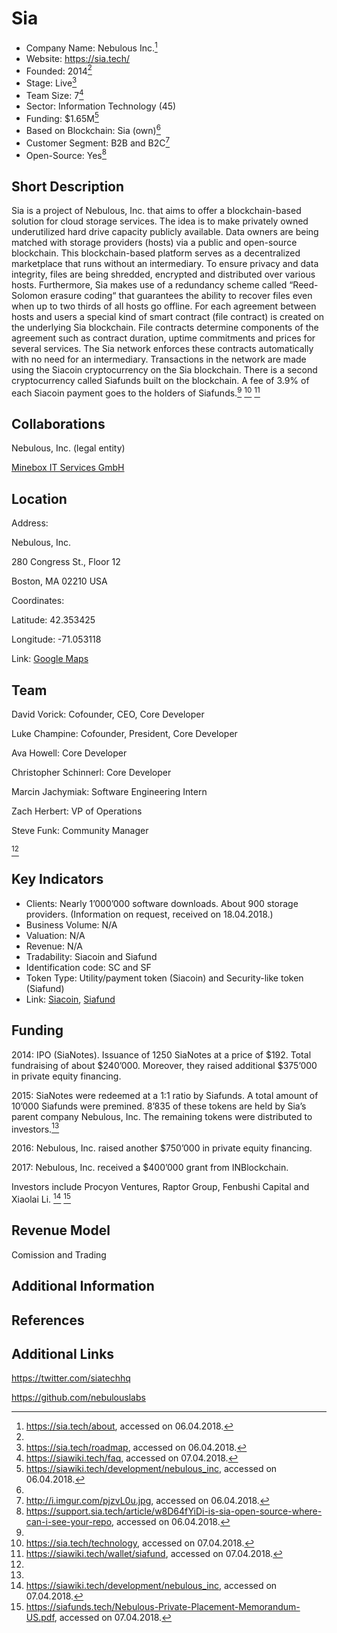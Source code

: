 =Sia=

* Company Name: Nebulous Inc.<ref name=„sia“>https://sia.tech/about, accessed on 06.04.2018.</ref>
* Website: https://sia.tech/
* Founded: 2014<ref name=„sia“/>
* Stage: Live<ref name=„siaroad“>https://sia.tech/roadmap, accessed on 06.04.2018.</ref>
* Team Size: 7<ref name=„siafaq“>https://siawiki.tech/faq, accessed on 07.04.2018.</ref>
* Sector: Information Technology (45)
* Funding: $1.65M<ref name=„siacompany“>https://siawiki.tech/development/nebulous_inc, accessed on 06.04.2018.</ref>
* Based on Blockchain: Sia (own)<ref name=„sia“/>
* Customer Segment: B2B and B2C<ref>http://i.imgur.com/pjzvL0u.jpg, accessed on 06.04.2018.</ref>
* Open-Source: Yes<ref>https://support.sia.tech/article/w8D64fYiDi-is-sia-open-source-where-can-i-see-your-repo, accessed on 06.04.2018.</ref>



==Short Description==

Sia is a project of Nebulous, Inc. that aims to offer a blockchain-based solution for cloud storage services. The idea is to make privately owned underutilized hard drive capacity publicly available. Data owners are being matched with storage providers (hosts) via a public and open-source blockchain. This blockchain-based platform serves as a decentralized marketplace that runs without an intermediary. To ensure privacy and data integrity, files are being shredded, encrypted and distributed over various hosts. Furthermore, Sia makes use of a redundancy scheme called “Reed-Solomon erasure coding“ that guarantees the ability to recover files even when up to two thirds of all hosts go offline. For each agreement between hosts and users a special kind of smart contract (file contract) is created on the underlying Sia blockchain. File contracts determine components of the agreement such as contract duration, uptime commitments and prices for several services. The Sia network enforces these contracts automatically with no need for an intermediary. Transactions in the network are made using the Siacoin cryptocurrency on the Sia blockchain. There is a second cryptocurrency called Siafunds built on the blockchain. A fee of 3.9% of each Siacoin payment goes to the holders of Siafunds.<ref name=„sia”/> <ref name=„siatech”>https://sia.tech/technology, accessed on 07.04.2018.</ref> <ref name=„siafunds”>https://siawiki.tech/wallet/siafund, accessed on 07.04.2018.</ref>

==Collaborations==


Nebulous, Inc. (legal entity)

[http://www.minebox.io/ Minebox IT Services GmbH]


==Location==

Address: 

Nebulous, Inc. 

280 Congress St., Floor 12

Boston, MA 02210 USA



Coordinates: 

Latitude: 42.353425

Longitude: -71.053118



Link: [https://www.google.ch/maps/place/280+Congress+St+Floor+12,+Boston,+MA+02210,+USA/@42.3534258,-71.0536649,19z/data=!3m1!4b1!4m5!3m4!1s0x89e37081ad9d8a31:0x95146b82325a20e7!8m2!3d42.3534248!4d-71.0531177 Google Maps]


==Team==

David Vorick: Cofounder, CEO, Core Developer

Luke Champine: Cofounder, President, Core Developer

Ava Howell: Core Developer

Christopher Schinnerl: Core Developer

Marcin Jachymiak: Software Engineering Intern

Zach Herbert: VP of Operations

Steve Funk: Community Manager

<ref name=„siafaq“/>



==Key Indicators==

* Clients: Nearly 1’000’000 software downloads. About 900 storage providers. (Information on request, received on 18.04.2018.)
* Business Volume: N/A
* Valuation: N/A
* Revenue: N/A
* Tradability: Siacoin and Siafund
* Identification code: SC and SF
* Token Type: Utility/payment token (Siacoin) and Security-like token (Siafund)
* Link: [https://coinmarketcap.com/currencies/siacoin/ Siacoin], [https://coinmarketcap.com/currencies/sianote/ Siafund]



==Funding==

2014: IPO (SiaNotes). Issuance of 1250 SiaNotes at a price of $192. Total fundraising of about $240’000. Moreover, they raised additional $375’000 in private equity financing.

2015: SiaNotes were redeemed at a 1:1 ratio by Siafunds. A total amount of 10’000 Siafunds were premined. 8’835 of these tokens are held by Sia’s parent company Nebulous, Inc. The remaining tokens were distributed to investors.<ref name=„siafunds”/>

2016: Nebulous, Inc. raised another $750’000 in private equity financing. 

2017: Nebulous, Inc. received a $400’000 grant from INBlockchain.


Investors include Procyon Ventures, Raptor Group, Fenbushi Capital and Xiaolai Li. <ref>https://siawiki.tech/development/nebulous_inc, accessed on 07.04.2018.</ref> <ref name=„memorandum“>https://siafunds.tech/Nebulous-Private-Placement-Memorandum-US.pdf, accessed on 07.04.2018.</ref>

==Revenue Model==

Comission and Trading

==Additional Information==

==References==
<references/>

==Additional Links==

https://twitter.com/siatechhq

https://github.com/nebulouslabs
